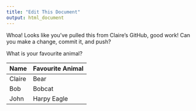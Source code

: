 ```yaml
---
title: "Edit This Document"
output: html_document
---
```


Whoa! Looks like you've pulled this from Claire's GitHub, good work! Can you make a change, commit it, and push?

What is your favourite animal?

Name | Favourite Animal
- | -
Claire | Bear
Bob | Bobcat
John | Harpy Eagle






